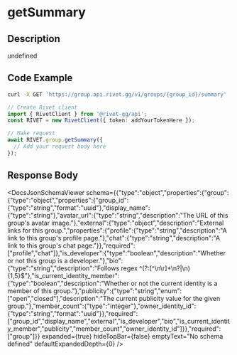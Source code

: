 

# getSummary

## Description

undefined


## Code Example

<CodeGroup title='Request' tag='GET' label='https://group.api.rivet.gg/v1/groups/{group_id}/summary'>

```bash {{ title: 'cURL' }}
curl -X GET 'https://group.api.rivet.gg/v1/groups/{group_id}/summary'
```

```ts
// Create Rivet client
import { RivetClient } from '@rivet-gg/api';
const RIVET = new RivetClient({ token: addYourTokenHere });

// Make request
await RIVET.group.getSummary({
  // Add your request body here
});
```

</CodeGroup>


## Response Body

<DocsJsonSchemaViewer
  schema={{"type":"object","properties":{"group":{"type":"object","properties":{"group_id":{"type":"string","format":"uuid"},"display_name":{"type":"string"},"avatar_url":{"type":"string","description":"The URL of this group's avatar image."},"external":{"type":"object","description":"External links for this group.","properties":{"profile":{"type":"string","description":"A link to this group's profile page."},"chat":{"type":"string","description":"A link to this group's chat page."}},"required":["profile","chat"]},"is_developer":{"type":"boolean","description":"Whether or not this group is a developer."},"bio":{"type":"string","description":"Follows regex ^(?:[^\\n\\r]+\\n?|\\n){1,5}$"},"is_current_identity_member":{"type":"boolean","description":"Whether or not the current identity is a member of this group."},"publicity":{"type":"string","enum":["open","closed"],"description":"The current publicity value for the given group."},"member_count":{"type":"integer"},"owner_identity_id":{"type":"string","format":"uuid"}},"required":["group_id","display_name","external","is_developer","bio","is_current_identity_member","publicity","member_count","owner_identity_id"]}},"required":["group"]}}
  expanded={true}
  hideTopBar={false}
  emptyText="No schema defined"
  defaultExpandedDepth={0}
/>

